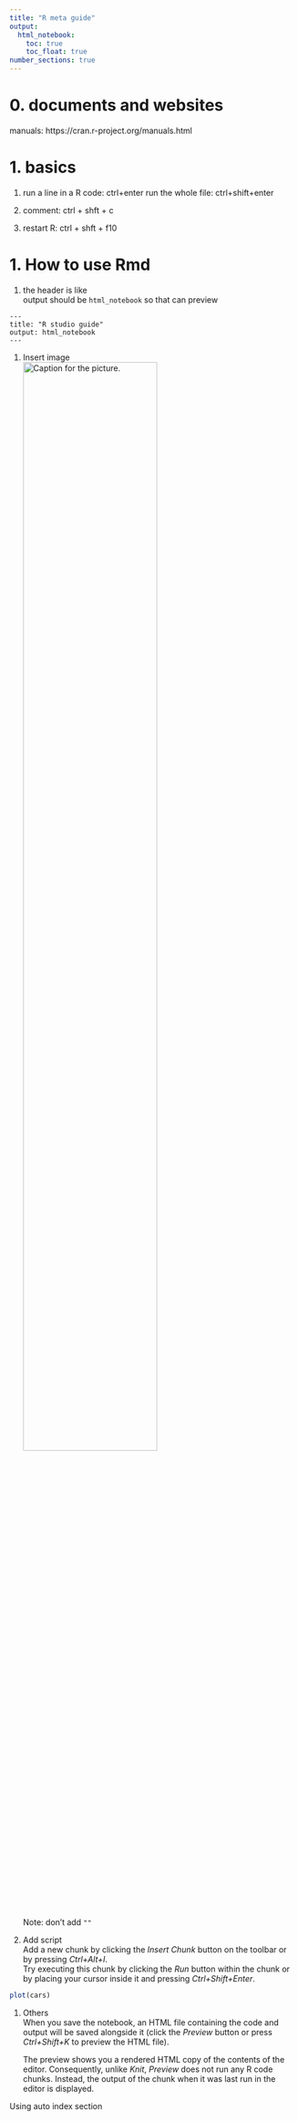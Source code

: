 ---
title: "R meta guide"
output: 
  html_notebook:
    toc: true
    toc_float: true
number_sections: true
---

# 0. documents and websites

manuals: https://cran.r-project.org/manuals.html

# 1. basics

1.  run a line in a R code: ctrl+enter
    run the whole file: ctrl+shift+enter

2.  comment: ctrl + shft + c

3. restart R: ctrl + shft + f10

# 1. How to use Rmd

1.  the header is like\
    output should be `html_notebook` so that can preview

```         
---
title: "R studio guide"
output: html_notebook
---
```

1.  Insert image\
    ![Caption for the picture.](./images/img1.png){width="70%"}\
    Note: don't add `""`

2.  Add script\
    Add a new chunk by clicking the *Insert Chunk* button on the toolbar or by pressing *Ctrl+Alt+I*.\
    Try executing this chunk by clicking the *Run* button within the chunk or by placing your cursor inside it and pressing *Ctrl+Shift+Enter*.

```{r}
plot(cars)
```

1.  Others\
    When you save the notebook, an HTML file containing the code and output will be saved alongside it (click the *Preview* button or press *Ctrl+Shift+K* to preview the HTML file).

    The preview shows you a rendered HTML copy of the contents of the editor. Consequently, unlike *Knit*, *Preview* does not run any R code chunks. Instead, the output of the chunk when it was last run in the editor is displayed.

Using auto index section


